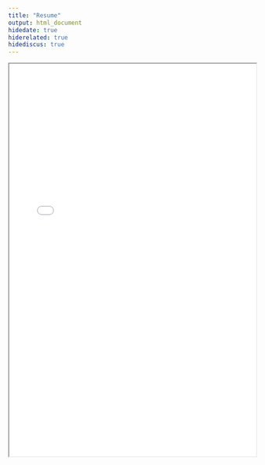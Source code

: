 ```yaml
---
title: "Resume"
output: html_document
hidedate: true
hiderelated: true
hidediscus: true
---
```


<center>
<iframe src="/Pfannenstiel_Dylan Resume.pdf" width="100%" height="800" border="0"></iframe>
</center>
